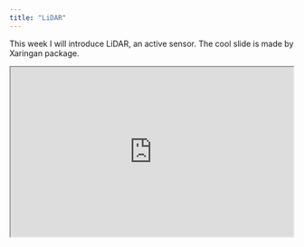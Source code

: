 ```yaml
---
title: "LiDAR"
---
```

This week I will introduce LiDAR, an active sensor. The cool slide is made by Xaringan package.
```{=html}
<iframe width="500" height="300" src="https://nyqqq.github.io/learning_diary/Slides.html" title="Quarto Documentation"></iframe>
```
